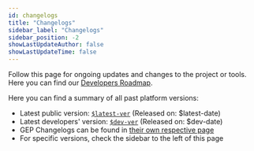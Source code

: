 ```yaml
---
id: changelogs
title: "Changelogs"
sidebar_label: "Changelogs"
sidebar_position: -2
showLastUpdateAuthor: false
showLastUpdateTime: false
---
```


Follow this page for ongoing updates and changes to the project or tools.
Here you can find our [Developers Roadmap](https://trello.com/b/1V10E4IB/overwolf-roadmap).

Here you can find a summary of all past platform versions:
* Latest public version: [`$latest-ver`](changelogs/$latest-path/$latest-ver) (Released on: $latest-date)
* Latest developers' version: [`$dev-ver`](changelogs/$dev-path/$dev-ver) (Released on: $dev-date)
* GEP Changelogs can be found in [their own respective page](changelogs/gep-changelogs)
* For specific versions, check the sidebar to the left of this page